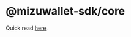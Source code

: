 # @mizuwallet-sdk/core

Quick read [here](https://github.com/mizuwallet/mizuwallet-sdk/blob/main/packages/core/README.md).
